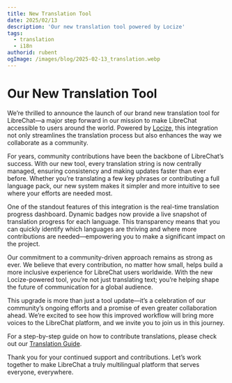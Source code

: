 ```yaml
---
title: New Translation Tool
date: 2025/02/13
description: 'Our new translation tool powered by Locize'
tags:
  - translation
  - i18n
authorid: rubent
ogImage: /images/blog/2025-02-13_translation.webp
---
```



<BlogHeader />

# Our New Translation Tool

We’re thrilled to announce the launch of our brand new translation tool for LibreChat—a major step forward in our mission to make LibreChat accessible to users around the world. Powered by [Locize](https://locize.com), this integration not only streamlines the translation process but also enhances the way we collaborate as a community.

For years, community contributions have been the backbone of LibreChat’s success. With our new tool, every translation string is now centrally managed, ensuring consistency and making updates faster than ever before. Whether you’re translating a few key phrases or contributing a full language pack, our new system makes it simpler and more intuitive to see where your efforts are needed most.

One of the standout features of this integration is the real-time translation progress dashboard. Dynamic badges now provide a live snapshot of translation progress for each language. This transparency means that you can quickly identify which languages are thriving and where more contributions are needed—empowering you to make a significant impact on the project.

Our commitment to a community-driven approach remains as strong as ever. We believe that every contribution, no matter how small, helps build a more inclusive experience for LibreChat users worldwide. With the new Locize-powered tool, you’re not just translating text; you’re helping shape the future of communication for a global audience.

This upgrade is more than just a tool update—it’s a celebration of our community’s ongoing efforts and a promise of even greater collaboration ahead. We’re excited to see how this improved workflow will bring more voices to the LibreChat platform, and we invite you to join us in this journey.

For a step-by-step guide on how to contribute translations, please check out our [Translation Guide](https://www.librechat.ai/docs/translation).

Thank you for your continued support and contributions. Let’s work together to make LibreChat a truly multilingual platform that serves everyone, everywhere.

